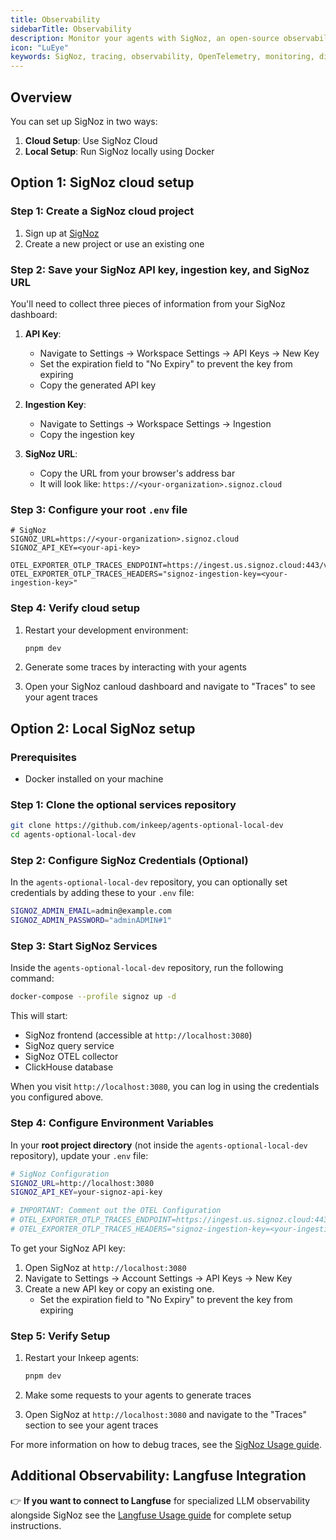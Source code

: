 ```yaml
---
title: Observability
sidebarTitle: Observability
description: Monitor your agents with SigNoz, an open-source observability platform that receives traces from the framework's built-in OpenTelemetry instrumentation.
icon: "LuEye"
keywords: SigNoz, tracing, observability, OpenTelemetry, monitoring, distributed tracing
---
```


## Overview

You can set up SigNoz in two ways:

1. **Cloud Setup**: Use SigNoz Cloud
2. **Local Setup**: Run SigNoz locally using Docker

## Option 1: SigNoz cloud setup

### Step 1: Create a SigNoz cloud project

1. Sign up at [SigNoz](https://signoz.io/teams/)
2. Create a new project or use an existing one

### Step 2: Save your SigNoz API key, ingestion key, and SigNoz URL

You'll need to collect three pieces of information from your SigNoz dashboard:

1. **API Key**: 
   - Navigate to Settings → Workspace Settings → API Keys → New Key
   - Set the expiration field to "No Expiry" to prevent the key from expiring
   - Copy the generated API key

2. **Ingestion Key**:
   - Navigate to Settings → Workspace Settings → Ingestion
   - Copy the ingestion key

3. **SigNoz URL**:
   - Copy the URL from your browser's address bar
   - It will look like: `https://<your-organization>.signoz.cloud`

### Step 3: Configure your root `.env` file

```
# SigNoz
SIGNOZ_URL=https://<your-organization>.signoz.cloud
SIGNOZ_API_KEY=<your-api-key>

OTEL_EXPORTER_OTLP_TRACES_ENDPOINT=https://ingest.us.signoz.cloud:443/v1/traces
OTEL_EXPORTER_OTLP_TRACES_HEADERS="signoz-ingestion-key=<your-ingestion-key>"
```

### Step 4: Verify cloud setup

1. Restart your development environment:
   ```bash
   pnpm dev
   ```

2. Generate some traces by interacting with your agents

3. Open your SigNoz canloud dashboard and navigate to "Traces" to see your agent traces

## Option 2: Local SigNoz setup

### Prerequisites

- Docker installed on your machine

### Step 1: Clone the optional services repository

```bash
git clone https://github.com/inkeep/agents-optional-local-dev
cd agents-optional-local-dev
```

### Step 2: Configure SigNoz Credentials (Optional)

In the `agents-optional-local-dev` repository, you can optionally set credentials by adding these to your `.env` file:

```bash
SIGNOZ_ADMIN_EMAIL=admin@example.com
SIGNOZ_ADMIN_PASSWORD="adminADMIN#1"
```

### Step 3: Start SigNoz Services

Inside the `agents-optional-local-dev` repository, run the following command:

```bash
docker-compose --profile signoz up -d
```

This will start:
- SigNoz frontend (accessible at `http://localhost:3080`)
- SigNoz query service
- SigNoz OTEL collector
- ClickHouse database

When you visit `http://localhost:3080`, you can log in using the credentials you configured above.

### Step 4: Configure Environment Variables

In your **root project directory** (not inside the `agents-optional-local-dev` repository), update your `.env` file:

```bash
# SigNoz Configuration
SIGNOZ_URL=http://localhost:3080
SIGNOZ_API_KEY=your-signoz-api-key

# IMPORTANT: Comment out the OTEL Configuration
# OTEL_EXPORTER_OTLP_TRACES_ENDPOINT=https://ingest.us.signoz.cloud:443/v1/traces
# OTEL_EXPORTER_OTLP_TRACES_HEADERS="signoz-ingestion-key=<your-ingestion-key>"
```

To get your SigNoz API key:

1. Open SigNoz at `http://localhost:3080`
2. Navigate to Settings → Account Settings → API Keys → New Key
3. Create a new API key or copy an existing one. 
   - Set the expiration field to "No Expiry" to prevent the key from expiring

### Step 5: Verify Setup

1. Restart your Inkeep agents:
   ```bash
   pnpm dev
   ```

2. Make some requests to your agents to generate traces

3. Open SigNoz at `http://localhost:3080` and navigate to the "Traces" section to see your agent traces

For more information on how to debug traces, see the [SigNoz Usage guide](/typescript-sdk/signoz-usage).



## Additional Observability: Langfuse Integration

👉 **If you want to connect to Langfuse** for specialized LLM observability alongside SigNoz see the [Langfuse Usage guide](/typescript-sdk/langfuse-usage) for complete setup instructions.

